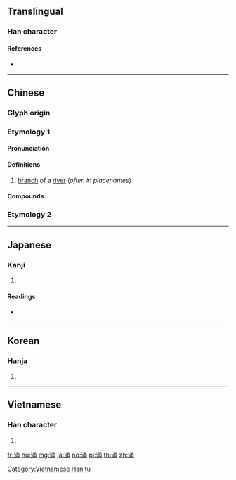 {{character info/new}}
{{also|湧}}
==Translingual==

===Han character===
{{Han char|rn=85|rad=水|as=07|sn=10|four=37127|canj=ENIB|ids=⿰氵甬}}

====References====
* {{Han ref|kx=0626.190|dkj=17534|dj=1028.050|hdz=31636.080|uh=6D8C|ud=28044|bh=AF46|bd=44870}}

----

==Chinese==
{{zh-forms}}

===Glyph origin===
{{Han etym}}

===Etymology 1===

====Pronunciation====
{{zh-pron
|m=chōng
|c=cung1
|h=
|mn=
|mc=
|oc=
|ma=
|cat=n
}}

====Definitions====
{{zh-hanzi}}

# {{lb|zh|dialectal}} [[branch]] of a [[river]] (''often in placenames'')

====Compounds====
{{zh-der|東涌|鰂魚涌|西涌|南涌|深涌|溪涌|黎涌|泥涌|葵涌|大涌|麻涌|沙魚涌|蠔涌|大欖涌|涌尾|沙河涌}}

===Etymology 2===
{{zh-see|湧||to [[surge]]}}

----

==Japanese==

===Kanji===
{{ja-kanji|grade=|rs=水07}}

# {{alternative form of|湧|lang=ja}}

====Readings====
* {{ja-readings|on=[[ゆう]] (yū), [[よう]] (yō)|kun=[[わく]] (waku)}}

----

==Korean==

===Hanja===
{{ko-hanja|hangeul=용|eumhun=|rv=yong|mr=yong|y=yong}}

# {{defn|lang=ko|sort=水07}}

----

==Vietnamese==

===Han character===
{{vi-readings|rs=水07| hanviet = dũng}}

# {{defn|lang=vi|sort=水07}}

[[Category:Vietnamese Han tu]]

[[fr:涌]]
[[hu:涌]]
[[mg:涌]]
[[ja:涌]]
[[no:涌]]
[[pl:涌]]
[[th:涌]]
[[zh:涌]]